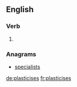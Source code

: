 ==English==

===Verb===
{{head|en|verb form}}

# {{en-third-person singular of|plasticise}}

===Anagrams===
* [[specialists#English|specialists]]

[[de:plasticises]]
[[fr:plasticises]]